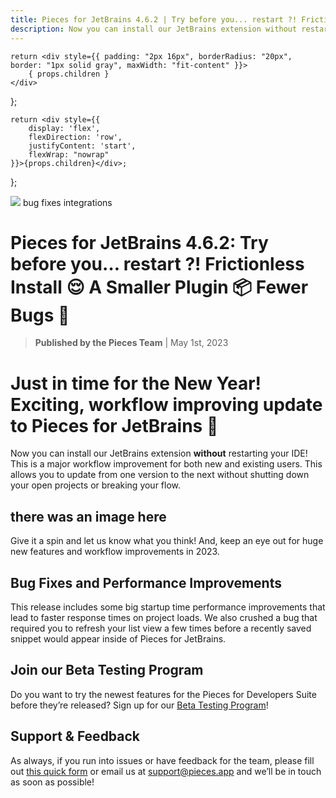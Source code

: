```yaml
---
title: Pieces for JetBrains 4.6.2 | Try before you... restart ?! Frictionless Install 😌 A Smaller Plugin 📦 Fewer Bugs 🐛
description: Now you can install our JetBrains extension without restarting your IDE! This is a major workflow improvement for both new and existing users. This allows you to update from one version to the next without shutting down your open projects or breaking your flow.
---
```


    return <div style={{ padding: "2px 16px", borderRadius: "20px", border: "1px solid gray", maxWidth: "fit-content" }}>
        { props.children }
    </div>
};

    return <div style={{
        display: 'flex',
        flexDirection: 'row',
        justifyContent: 'start',
        flexWrap: "nowrap"
    }}>{props.children}</div>;
};

<link rel="canonical" href="https://code.pieces.app/updates/pieces-for-jetbrains-462-try-before-you-restart-frictionless-install-a-smaller-plugin-fewer" />

![](https://uploads-ssl.webflow.com/6143afec68f555387049efb3/63a0c59e3ea23f1acdc57dff_JetBrains-4_6_2_f19347e10cb7e10f628481c2c8120854_2000.jpeg)
<GridFlexRow><Tag>bug fixes</Tag> <Tag>integrations</Tag></GridFlexRow>

# Pieces for JetBrains 4.6.2: Try before you… restart ?! Frictionless Install 😌 A Smaller Plugin 📦 Fewer Bugs 🐛
> **Published by the Pieces Team** | May 1st, 2023

# Just in time for the New Year! Exciting, workflow improving update to Pieces for JetBrains 👀
Now you can install our JetBrains extension **without** restarting your IDE! This is a major workflow improvement for both new and existing users. This allows you to update from one version to the next without shutting down your open projects or breaking your flow.

## there was an image here

Give it a spin and let us know what you think! And, keep an eye out for huge new features and workflow improvements in 2023.

## Bug Fixes and Performance Improvements
This release includes some big startup time performance improvements that lead to faster response times on project loads. We also crushed a bug that required you to refresh your list view a few times before a recently saved snippet would appear inside of Pieces for JetBrains.

## Join our Beta Testing Program
Do you want to try the newest features for the Pieces for Developers Suite before they’re released? Sign up for our <a href="https://getpieces.typeform.com/to/XGGlUqEI" target="_blank" rel="noopener noreferrer">Beta Testing Program</a>!

## Support & Feedback
As always, if you run into issues or have feedback for the team, please fill out <a href="https://getpieces.typeform.com/to/mCjBSIjF" target="_blank" rel="noopener noreferrer">this quick form</a> or email us at <a href="mailto:support@pieces.app" target="_blank" rel="noopener noreferrer">support@pieces.app</a> and we’ll be in touch as soon as possible!
